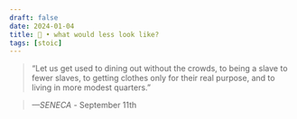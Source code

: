 ```yaml
---
draft: false 
date: 2024-01-04
title: 🗿 • what would less look like?
tags: [stoic]
---
```


>  “Let us get used to dining out without the crowds, to being a slave to fewer slaves, to getting clothes only for their real purpose, and to living in more modest quarters.”

> *—SENECA* - September 11th